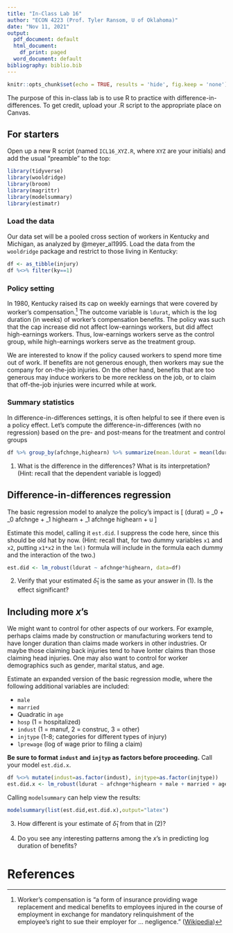 ```yaml
---
title: "In-Class Lab 16"
author: "ECON 4223 (Prof. Tyler Ransom, U of Oklahoma)"
date: "Nov 11, 2021"
output:
  pdf_document: default
  html_document:
    df_print: paged
  word_document: default
bibliography: biblio.bib
---
```


```r
knitr::opts_chunk$set(echo = TRUE, results = 'hide', fig.keep = 'none')
```

The purpose of this in-class lab is to use R to practice with difference-in-differences. To get credit, upload your .R script to the appropriate place on Canvas.

## For starters
Open up a new R script (named `ICL16_XYZ.R`, where `XYZ` are your initials) and add the usual "preamble" to the top:
```r
library(tidyverse)
library(wooldridge)
library(broom)
library(magrittr)
library(modelsummary)
library(estimatr)
```

### Load the data
Our data set will be a pooled cross section of workers in Kentucky and Michigan, as analyzed by @meyer_al1995. Load the data from the `wooldridge` package and restrict to those living in Kentucky:
```r
df <- as_tibble(injury)
df %<>% filter(ky==1)
```

### Policy setting
In 1980, Kentucky raised its cap on weekly earnings that were covered by worker's compensation.[^1] The outcome variable is `ldurat`, which is the log duration (in weeks) of worker's compensation benefits. The policy was such that the cap increase did not affect low-earnings workers, but did affect high-earnings workers. Thus, low-earnings workers serve as the control group, while high-earnings workers serve as the treatment group.

We are interested to know if the policy caused workers to spend more time out of work. If benefits are not generous enough, then workers may sue the company for on-the-job injuries. On the other hand, benefits that are too generous may induce workers to be more reckless on the job, or to claim that off-the-job injuries were incurred while at work.

### Summary statistics
In difference-in-differences settings, it is often helpful to see if there even is a policy effect. Let's compute the difference-in-differences (with no regression) based on the pre- and post-means for the treatment and control groups

```r
df %>% group_by(afchnge,highearn) %>% summarize(mean.ldurat = mean(ldurat))
```

1. What is the difference in the differences? What is its interpretation? (Hint: recall that the dependent variable is logged)

## Difference-in-differences regression
The basic regression model to analyze the policy's impact is
\[
\log(durat) = \beta_0 + \delta_0 afchnge + \beta_1 highearn + \delta_1 afchnge \cdot highearn + u
\]

Estimate this model, calling it `est.did`. I suppress the code here, since this should be old hat by now. (Hint: recall that, for two dummy variables `x1` and `x2`, putting `x1*x2` in the `lm()` formula will include in the formula each dummy and the interaction of the two.)
```r
est.did <- lm_robust(ldurat ~ afchnge*highearn, data=df)
```

2. Verify that your estimated $\hat{\delta}_1$ is the same as your answer in (1). Is the effect significant?

## Including more $x$'s
We might want to control for other aspects of our workers. For example, perhaps claims made by construction or manufacturing workers tend to have longer duration than claims made workers in other industries. Or maybe those claiming back injuries tend to have lonter claims than those claiming head injuries. One may also want to control for worker demographics such as gender, marital status, and age.

Estimate an expanded version of the basic regression modle, where the following additional variables are included:

* `male`
* `married`
* Quadratic in `age`
* `hosp` (1 = hospitalized)
* `indust` (1 = manuf, 2 = construc, 3 = other)
* `injtype` (1-8; categories for different types of injury)
* `lprewage` (log of wage prior to filing a claim)

**Be sure to format `indust` and `injtyp` as factors before proceeding.** Call your model `est.did.x`.

```r
df %<>% mutate(indust=as.factor(indust), injtype=as.factor(injtype))
est.did.x <- lm_robust(ldurat ~ afchnge*highearn + male + married + age + I(age^2) + injtype + lprewage + indust, data=df)
```

Calling `modelsummary` can help view the results:
```r
modelsummary(list(est.did,est.did.x),output="latex")
```

3. How different is your estimate of $\hat{\delta}_1$ from that in (2)?

4. Do you see any interesting patterns among the $x$'s in predicting log duration of benefits?

[^1]: Worker's compensation is "a form of insurance providing wage replacement and medical benefits to employees injured in the course of employment in exchange for mandatory relinquishment of the employee's right to sue their employer for ... negligence." ([Wikipedia](https://en.wikipedia.org/wiki/Workers%27_compensation))

# References
